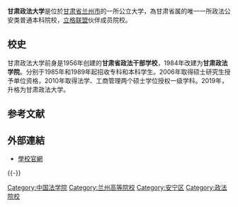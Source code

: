{{unreferenced|time=2012-11-04T16:13:25+00:00}}
{{Infobox School
|name           =甘肃政法大学
|other_name     =
|image          =
|motto          =崇德明法弘毅致公
|established    =1984年
|type           =公立大學
|affiliation    =[[甘肃省|甘肃省]][[兰州市|兰州市]]
|district       =[[中華人民共和國|中華人民共和國]][[甘肃省|甘肃省]]<br>[[兰州市|兰州市]][[安宁区|安宁区]]安宁西路6号
|principal      =
|address        =
|website        =[http://www.gsli.edu.cn www.gsli.edu.cn]
}}
'''甘肃政法大学'''是位於[[甘肃省|甘肃省]][[兰州市|兰州市]]的一所公立大学，為甘肃省属的唯一一所政法公安类普通本科院校，[[立格联盟|立格联盟]]伙伴成员院校。

== 校史 ==
甘肃政法大学前身是1956年创建的'''甘肃省政法干部学校'''，1984年改建为'''甘肃政法学院'''。分别于1985年和1989年起招收专科和本科学生。2006年取得硕士研究生授予单位资格，2010年取得法学、工商管理两个硕士学位授权一级学科。2019年，升格为甘肃政法大学。

== 参考文献 ==
{{Reflist}}

== 外部連結 ==
* [http://www.gsli.edu.cn 學校官網] {{Wayback|url=http://www.gsli.edu.cn/ |date=20201029015029 }}

{{-}}
{{甘肃高等院校}}
{{立格联盟}}

[[Category:中国法学院|Category:中国法学院]]
[[Category:兰州高等院校|Category:兰州高等院校]]
[[Category:安宁区|Category:安宁区]]
[[Category:政法院校|Category:政法院校]]
{{Gansu-stub}}